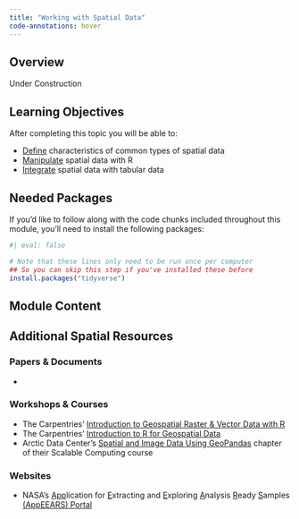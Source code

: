 ```yaml
---
title: "Working with Spatial Data"
code-annotations: hover
---
```


## Overview

Under Construction

## Learning Objectives

After completing this topic you will be able to: 

- <u>Define</u> characteristics of common types of spatial data
- <u>Manipulate</u> spatial data with R
- <u>Integrate</u> spatial data with tabular data

## Needed Packages

If you'd like to follow along with the code chunks included throughout this module, you'll need to install the following packages:

```r
#| eval: false

# Note that these lines only need to be run once per computer
## So you can skip this step if you've installed these before
install.packages("tidyverse")
```

## Module Content



## Additional Spatial Resources

### Papers & Documents

- 

### Workshops & Courses

- The Carpentries' [Introduction to Geospatial Raster & Vector Data with R](https://datacarpentry.org/r-raster-vector-geospatial/)
- The Carpentries' [Introduction to R for Geospatial Data](https://datacarpentry.org/r-intro-geospatial/index.html)
- Arctic Data Center's [Spatial and Image Data Using GeoPandas](https://learning.nceas.ucsb.edu/2023-03-arctic/sections/geopandas.html) chapter of their Scalable Computing course

### Websites

- NASA's <u>App</u>lication for <u>E</u>xtracting and <u>E</u>xploring <u>A</u>nalysis <u>R</u>eady <u>S</u>amples [(AppEEARS) Portal](https://appeears.earthdatacloud.nasa.gov/)

